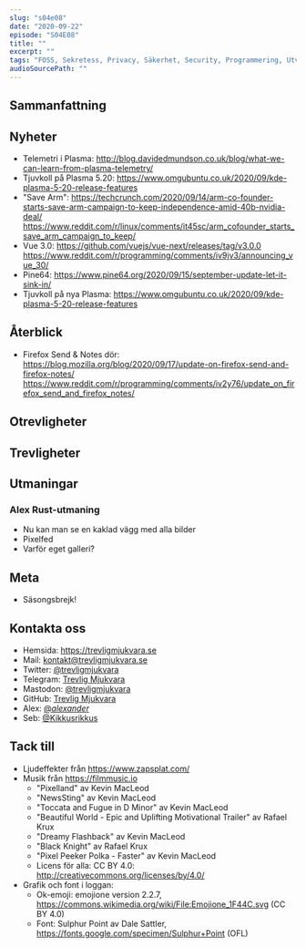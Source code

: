 ```yaml
---
slug: "s04e08"
date: "2020-09-22"
episode: "S04E08"
title: ""
excerpt: "" 
tags: "FOSS, Sekretess, Privacy, Säkerhet, Security, Programmering, Utveckling, RaspberryPi, Mjukvara, PinePhone, Technology, Linux, Open Source, " 
audioSourcePath: ""
---
```

## Sammanfattning

## Nyheter
- Telemetri i Plasma: http://blog.davidedmundson.co.uk/blog/what-we-can-learn-from-plasma-telemetry/
- Tjuvkoll på Plasma 5.20: https://www.omgubuntu.co.uk/2020/09/kde-plasma-5-20-release-features
- "Save Arm": https://techcrunch.com/2020/09/14/arm-co-founder-starts-save-arm-campaign-to-keep-independence-amid-40b-nvidia-deal/
https://www.reddit.com/r/linux/comments/it45sc/arm_cofounder_starts_save_arm_campaign_to_keep/
- Vue 3.0: https://github.com/vuejs/vue-next/releases/tag/v3.0.0
https://www.reddit.com/r/programming/comments/iv9jv3/announcing_vue_30/
- Pine64: https://www.pine64.org/2020/09/15/september-update-let-it-sink-in/
- Tjuvkoll på nya Plasma: https://www.omgubuntu.co.uk/2020/09/kde-plasma-5-20-release-features

## Återblick
- Firefox Send & Notes dör: https://blog.mozilla.org/blog/2020/09/17/update-on-firefox-send-and-firefox-notes/
https://www.reddit.com/r/programming/comments/iv2y76/update_on_firefox_send_and_firefox_notes/

## Otrevligheter

## Trevligheter

## Utmaningar
### Alex Rust-utmaning
- Nu kan man se en kaklad vägg med alla bilder
- Pixelfed
- Varför eget galleri? 
## Meta 
- Säsongsbrejk!

## Kontakta oss
- Hemsida: https://trevligmjukvara.se
- Mail: kontakt@trevligmjukvara.se
- Twitter: [@trevligmjukvara](https://twitter.com/trevligmjukvara)
- Telegram: [Trevlig Mjukvara](https://t.me/trevligmjukvara)
- Mastodon: [@trevligmjukvara](https://mastodon.linuxkompis.se/@trevligmjukvara)
- GitHub: [Trevlig Mjukvara](https://github.com/trevligmjukvara)
- Alex: [@_alexander_](https://mastodon.online/@_alexander_)
- Seb: [@Kikkusrikkus](https://twitter.com/Kikkusrikkus)

## Tack till
- Ljudeffekter från https://www.zapsplat.com/
- Musik från https://filmmusic.io
  - "Pixelland" av Kevin MacLeod
  - "NewsSting" av Kevin MacLeod
  - "Toccata and Fugue in D Minor" av Kevin MacLeod
  - "Beautiful World - Epic and Uplifting Motivational Trailer" av Rafael Krux
  - "Dreamy Flashback" av Kevin MacLeod
  - "Black Knight" av Rafael Krux
  - "Pixel Peeker Polka - Faster" av Kevin MacLeod
  - Licens för alla: CC BY 4.0: http://creativecommons.org/licenses/by/4.0/
- Grafik och font i loggan:
  - Ok-emoji: emojione version 2.2.7, https://commons.wikimedia.org/wiki/File:Emojione_1F44C.svg (CC BY 4.0)
  - Font: Sulphur Point av Dale Sattler, https://fonts.google.com/specimen/Sulphur+Point (OFL)
